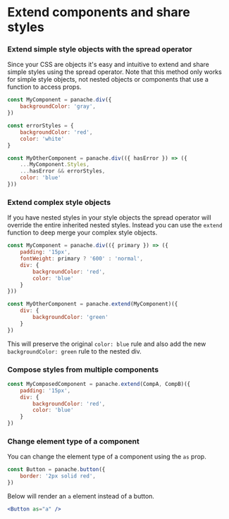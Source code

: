 # Extend components and share styles

###  Extend simple style objects with the spread operator 

Since your CSS are objects it's easy and intuitive to extend and share simple styles using the spread operator. Note that this method only works for simple style objects, not nested objects or components that use a function to access props.

```jsx
const MyComponent = panache.div({
	backgroundColor: 'gray',
})

const errorStyles = {
	backgroundColor: 'red',
	color: 'white'
}

const MyOtherComponent = panache.div(({ hasError }) => ({
	...MyComponent.Styles,
	...hasError && errorStyles,
	color: 'blue'
}))
```

### Extend complex style objects

If you have nested styles in your style objects the spread operator will override the entire inherited nested styles. Instead you can use the `extend` function to deep merge your complex style objects.

```jsx
const MyComponent = panache.div(({ primary }) => ({
	padding: '15px',
	fontWeight: primary ? '600' : 'normal',
	div: {
		backgroundColor: 'red',
		color: 'blue'
	}
}))

const MyOtherComponent = panache.extend(MyComponent)({
	div: {
		backgroundColor: 'green'
	}
})
```

This will preserve the original `color: blue` rule and also add the new `backgroundColor: green` rule to the nested div.

### Compose styles from multiple components

```jsx
const MyComposedComponent = panache.extend(CompA, CompB)({
	padding: '15px',
	div: {
		backgroundColor: 'red',
		color: 'blue'
	}
})
```

### Change element type of a component

You can change the element type of a component using the `as` prop.

```jsx
const Button = panache.button({
	border: '2px solid red',
})
```

Below will render an `a` element instead of a button.

```jsx
<Button as="a" />
```